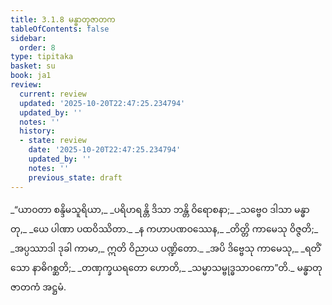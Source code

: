 ```yaml
---
title: 3.1.8 မန္ဓာတုဇာတက
tableOfContents: false
sidebar:
  order: 8
type: tipitaka
basket: su
book: ja1
review:
  current: review
  updated: '2025-10-20T22:47:25.234794'
  updated_by: ''
  notes: ''
  history:
  - state: review
    date: '2025-10-20T22:47:25.234794'
    updated_by: ''
    notes: ''
    previous_state: draft
---
```



<DynamicBreadcrumb />


<ReviewStatus review={frontmatter.review} showDetails={true} />

<HypothesisAnnotation frontmatter={frontmatter} />

<Division number="22" book="ja1" e="ch" v="22" p="73">

<Paragraph number="698" type="verses" book="ja1">
_“ယာဝတာ စန္ဒိမသူရိယာ,_  
_ပရိဟရန္တိ ဒိသာ ဘန္တိ ဝိရောစနာ;_  
_သဗ္ဗေဝ ဒါသာ မန္ဓာတု,_  
_ယေ ပါဏာ ပထဝိဿိတာ._  

</Paragraph>

</Division>
<Division number="23" book="ja1" e="ch" v="22" p="73">

<Paragraph number="699" type="verses" book="ja1">
_န ကဟာပဏဝဿေန,_  
_တိတ္တိ ကာမေသု ဝိဇ္ဇတိ;_  
_အပ္ပဿာဒါ ဒုခါ ကာမာ,_  
ဣတိ ဝိညာယ ပဏ္ဍိတော._  

</Paragraph>

</Division>
<Division number="24" book="ja1" e="ch" v="22" p="74">

<Paragraph number="700" type="verses" book="ja1">
_အပိ ဒိဗ္ဗေသု ကာမေသု,_  
_ရတိံ သော နာဓိဂစ္ဆတိ;_  
_တဏှက္ခယရတော ဟောတိ,_  
_သမ္မာသမ္ဗုဒ္ဓသာဝကော”တိ._  


</Paragraph>
</Division>

<Paragraph number="701" type="center" book="ja1">
မန္ဓာတုဇာတကံ အဋ္ဌမံ.
</Paragraph>